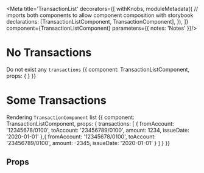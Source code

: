 
<Meta title='TransactionList'
decorators={[
  withKnobs,
  moduleMetadata({
      // imports both components to allow component composition with storybook
      declarations: [TransactionListComponent, TransactionComponent],
    }),
]}
component={TransactionListComponent}
parameters={{
  notes: 'Notes'
}}/>

# No Transactions
Do not exist any `transactions`
<Preview>
  <Story name='No Transaction' height='60px'>
    {{
      component: TransactionListComponent,
      props: {
      }
    }}
  </Story>
</Preview>

# Some Transactions
Rendering `TransactionComponent` list
<Preview>
  <Story name='Some Transactions' height='100px'>
      {{
        component: TransactionListComponent,
        props: {
          transactions: [
            {
              fromAccount: '12345678/0100',
              toAccount: '23456789/0100',
              amount: 1234,
              issueDate: '2020-01-01'
            },{
              fromAccount: '12345678/0100',
              toAccount: '23456789/0100',
              amount: -2345,
              issueDate: '2020-01-01'
            }
          ]
        }
      }}
    </Story>
</Preview>


## Props

<Props of={TransactionListComponent} />
